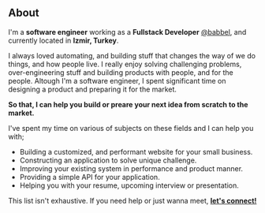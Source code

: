 ## About

I'm a **software engineer** working as a **Fullstack Developer** [@babbel](https://babbel.com), and currently located in **Izmir, Turkey**.

I always loved automating, and building stuff that changes the way of we do things, and how people live.
I really enjoy solving challenging problems, over-engineering stuff and building products with people, and for the people.
Altough I'm a software engineer, I spent significant time on designing a product and preparing it for the market.

**So that, I can help you build or preare your next idea from scratch to the market.**

I've spent my time on various of subjects on these fields and I can help you with;

- Building a customized, and performant website for your small business.
- Constructing an application to solve unique challenge.
- Improving your existing system in performance and product manner.
- Providing a simple API for your application.
- Helping you with your resume, upcoming interview or presentation.

This list isn't exhaustive. If you need help or just wanna meet, **[let's connect!](https://superpeer.com/omer)**
